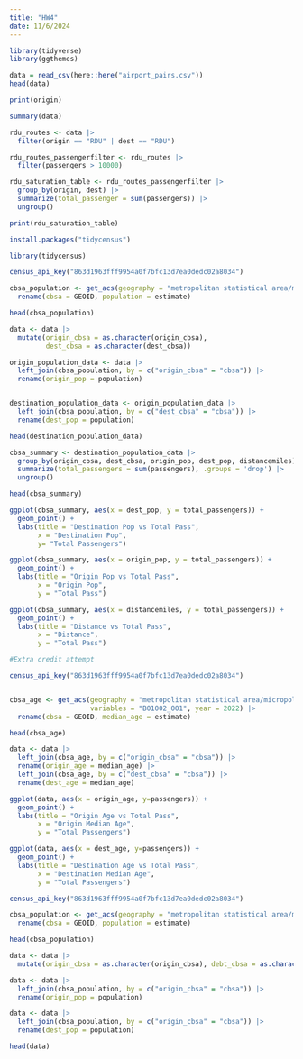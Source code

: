 ```yaml
---
title: "HW4"
date: 11/6/2024
---
```


```r
library(tidyverse)
library(ggthemes)

```

```r
data = read_csv(here::here("airport_pairs.csv"))
head(data)

```

```r
print(origin)
```

```r
summary(data)
```

```r
rdu_routes <- data |>
  filter(origin == "RDU" | dest == "RDU")
```

```r
rdu_routes_passengerfilter <- rdu_routes |>
  filter(passengers > 10000)
```

```r
rdu_saturation_table <- rdu_routes_passengerfilter |>
  group_by(origin, dest) |>
  summarize(total_passenger = sum(passengers)) |>
  ungroup()
```

```r
print(rdu_saturation_table)
```

```r
install.packages("tidycensus")

```

```r
library(tidycensus)
```

```r
census_api_key("863d1963fff9954a0f7bfc13d7ea0dedc02a8034")
```

```r
cbsa_population <- get_acs(geography = "metropolitan statistical area/micropolitan statistical area", variables = "B01003_001", year = 2022) |>
  rename(cbsa = GEOID, population = estimate)

head(cbsa_population)

```

```r

data <- data |>
  mutate(origin_cbsa = as.character(origin_cbsa),
         dest_cbsa = as.character(dest_cbsa))

origin_population_data <- data |>
  left_join(cbsa_population, by = c("origin_cbsa" = "cbsa")) |>
  rename(origin_pop = population)


destination_population_data <- origin_population_data |>
  left_join(cbsa_population, by = c("dest_cbsa" = "cbsa")) |>
  rename(dest_pop = population)

head(destination_population_data)

```

```r
cbsa_summary <- destination_population_data |>
  group_by(origin_cbsa, dest_cbsa, origin_pop, dest_pop, distancemiles) |>
  summarize(total_passengers = sum(passengers), .groups = 'drop') |>
  ungroup()

head(cbsa_summary)
```

```r
ggplot(cbsa_summary, aes(x = dest_pop, y = total_passengers)) +
  geom_point() +
  labs(title = "Destination Pop vs Total Pass",
       x = "Destination Pop",
       y= "Total Passengers")
```

```r
ggplot(cbsa_summary, aes(x = origin_pop, y = total_passengers)) +
  geom_point() +
  labs(title = "Origin Pop vs Total Pass",
       x = "Origin Pop",
       y = "Total Pass")
```

```r
ggplot(cbsa_summary, aes(x = distancemiles, y = total_passengers)) +
  geom_point() +
  labs(title = "Distance vs Total Pass",
       x = "Distance",
       y = "Total Pass")
```

```r
#Extra credit attempt

census_api_key("863d1963fff9954a0f7bfc13d7ea0dedc02a8034")


cbsa_age <- get_acs(geography = "metropolitan statistical area/micropolitan statistical area", 
                    variables = "B01002_001", year = 2022) |>
  rename(cbsa = GEOID, median_age = estimate)

head(cbsa_age)

```

```r
data <- data |>
  left_join(cbsa_age, by = c("origin_cbsa" = "cbsa")) |>
  rename(origin_age = median_age) |>
  left_join(cbsa_age, by = c("dest_cbsa" = "cbsa")) |>
  rename(dest_age = median_age)
```

```r
ggplot(data, aes(x = origin_age, y=passengers)) +
  geom_point() +
  labs(title = "Origin Age vs Total Pass",
       x = "Origin Median Age",
       y = "Total Passengers")
```

```r
ggplot(data, aes(x = dest_age, y=passengers)) +
  geom_point() +
  labs(title = "Destination Age vs Total Pass",
       x = "Destination Median Age",
       y = "Total Passengers")
```

```r
census_api_key("863d1963fff9954a0f7bfc13d7ea0dedc02a8034")

cbsa_population <- get_acs(geography = "metropolitan statistical area/micropolitan statistical area", variables = "B01003_001", year = 2022) |>
  rename(cbsa = GEOID, population = estimate)

head(cbsa_population)
```

```r
data <- data |>
  mutate(origin_cbsa = as.character(origin_cbsa), debt_cbsa = as.character(dest_cbsa))
```

```r
data <- data |>
  left_join(cbsa_population, by = c("origin_cbsa" = "cbsa")) |>
  rename(origin_pop = population)
```

```r
data <- data |> 
  left_join(cbsa_population, by = c("origin_cbsa" = "cbsa")) |>
  rename(dest_pop = population)

head(data)
```
